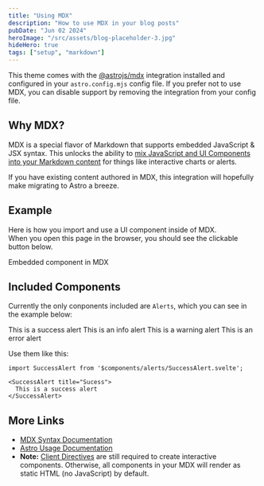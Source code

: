 ```yaml
---
title: "Using MDX"
description: "How to use MDX in your blog posts"
pubDate: "Jun 02 2024"
heroImage: "/src/assets/blog-placeholder-3.jpg"
hideHero: true
tags: ["setup", "markdown"]
---
```


This theme comes with the [@astrojs/mdx](https://docs.astro.build/en/guides/integrations-guide/mdx/) integration installed and configured in your `astro.config.mjs` config file. If you prefer not to use MDX, you can disable support by removing the integration from your config file.

## Why MDX?

MDX is a special flavor of Markdown that supports embedded JavaScript & JSX syntax. This unlocks the ability to [mix JavaScript and UI Components into your Markdown content](https://docs.astro.build/en/guides/markdown-content/#mdx-features) for things like interactive charts or alerts.

If you have existing content authored in MDX, this integration will hopefully make migrating to Astro a breeze.

## Example

Here is how you import and use a UI component inside of MDX.  
When you open this page in the browser, you should see the clickable button below.


<HeaderLink href="#" onclick="alert('clicked!')">
  Embedded component in MDX
</HeaderLink>

## Included Components

Currently the only conponents included are `Alerts`, which you can see in the example below:


<SuccessAlert title="Sucess">
  This is a success alert
</SuccessAlert>


<InfoAlert title="Info" class="mt-6">
  This is an info alert
</InfoAlert>


<WarningAlert title="Warning" class="mt-6">
  This is a warning alert
</WarningAlert>


<ErrorAlert title="Error" class="mt-6">
  This is an error alert
</ErrorAlert>

Use them like this:

```tsx
import SuccessAlert from '$components/alerts/SuccessAlert.svelte';

<SuccessAlert title="Sucess">
  This is a success alert
</SuccessAlert>
```

## More Links

- [MDX Syntax Documentation](https://mdxjs.com/docs/what-is-mdx)
- [Astro Usage Documentation](https://docs.astro.build/en/guides/markdown-content/#markdown-and-mdx-pages)
- **Note:** [Client Directives](https://docs.astro.build/en/reference/directives-reference/#client-directives) are still required to create interactive components. Otherwise, all components in your MDX will render as static HTML (no JavaScript) by default.
